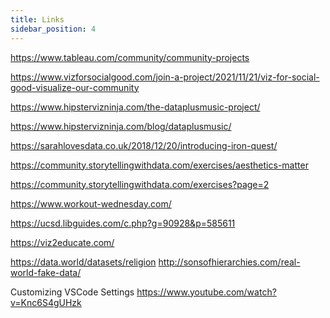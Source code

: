 ```yaml
---
title: Links
sidebar_position: 4
---
```


https://www.tableau.com/community/community-projects

https://www.vizforsocialgood.com/join-a-project/2021/11/21/viz-for-social-good-visualize-our-community

https://www.hipstervizninja.com/the-dataplusmusic-project/

https://www.hipstervizninja.com/blog/dataplusmusic/

https://sarahlovesdata.co.uk/2018/12/20/introducing-iron-quest/

https://community.storytellingwithdata.com/exercises/aesthetics-matter

https://community.storytellingwithdata.com/exercises?page=2

https://www.workout-wednesday.com/

https://ucsd.libguides.com/c.php?g=90928&p=585611

https://viz2educate.com/

https://data.world/datasets/religion
http://sonsofhierarchies.com/real-world-fake-data/

Customizing VSCode Settings
https://www.youtube.com/watch?v=Knc6S4gUHzk
